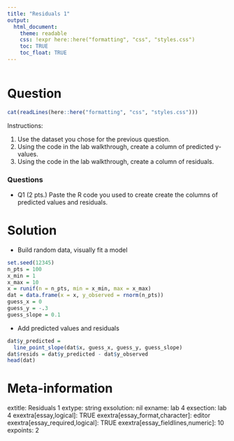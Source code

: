 ```yaml
---
title: "Residuals 1"
output:  
  html_document:
    theme: readable
    css: !expr here::here("formatting", "css", "styles.css")
    toc: TRUE
    toc_float: TRUE
---
```



```r
```


Question
========

```r
cat(readLines(here::here("formatting", "css", "styles.css")))
```

Instructions:

1. Use the dataset you chose for the previous question.
2. Using the code in the lab walkthrough, create a column of predicted y-values.
3. Using the code in the lab walkthrough, create a column of residuals.


<div class="questionborder">
### Questions

- Q1 (2 pts.) Paste the R code you used to create create the columns of predicted values and residuals.
</div>


Solution
========

- Build random data, visually fit a model
```r
set.seed(12345)
n_pts = 100
x_min = 1
x_max = 10
x = runif(n = n_pts, min = x_min, max = x_max)
dat = data.frame(x = x, y_observed = rnorm(n_pts))
guess_x = 0
guess_y = -.3
guess_slope = 0.1
```

- Add predicted values and residuals
```r
dat$y_predicted = 
  line_point_slope(dat$x, guess_x, guess_y, guess_slope)
dat$resids = dat$y_predicted - dat$y_observed
head(dat)
```




Meta-information
================
extitle: Residuals 1
extype: string
exsolution: nil
exname: lab 4
exsection: lab 4
exextra[essay,logical]: TRUE
exextra[essay_format,character]: editor
exextra[essay_required,logical]: TRUE
exextra[essay_fieldlines,numeric]: 10
expoints: 2
